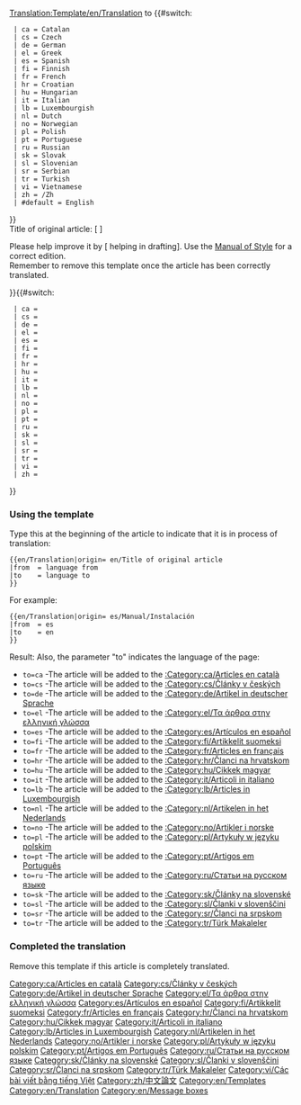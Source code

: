 <noinclude>[[Translation:Template/en/Translation]]</noinclude><noinclude></noinclude>{{en/Ambox| type  = style
| image = en/Translation.png
| text  = <strong>This article is being translated from {{#switch:{{{from|}}}
  | ca = Catalan
  | cs = Czech
  | de = German
  | el = Greek
  | es = Spanish
  | fi = Finnish
  | fr = French
  | hr = Croatian
  | hu = Hungarian
  | it = Italian
  | lb = Luxembourgish
  | nl = Dutch
  | no = Norwegian
  | pl = Polish
  | pt = Portuguese
  | ru = Russian
  | sk = Slovak
  | sl = Slovenian
  | sr = Serbian
  | tr = Turkish
  | vi = Vietnamese
  | zh = Chinese
  | #default = English
}} to {{#switch:{{{to|}}}
  | ca = Catalan
  | cs = Czech
  | de = German
  | el = Greek
  | es = Spanish
  | fi = Finnish
  | fr = French
  | hr = Croatian
  | hu = Hungarian
  | it = Italian
  | lb = Luxembourgish
  | nl = Dutch
  | no = Norwegian
  | pl = Polish
  | pt = Portuguese
  | ru = Russian
  | sk = Slovak
  | sl = Slovenian
  | sr = Serbian
  | tr = Turkish
  | vi = Vietnamese
  | zh = /Zh
  | #default = English
}}</strong><br/>
Title of original article: <includeonly>[{{SERVER}}{{localurl:{{NAMESPACE}}:{{{origin}}}|action=view}} {{{origin}}}]</includeonly><noinclude>{{{origin}}}</noinclude><br/>
<p style="font-size: 90%">Please help improve it by [{{SERVER}}{{localurl:{{NAMESPACE}}:{{PAGENAME}}|action=edit}} helping in drafting]. Use the [[en/Wiki/Manual of Style|Manual of Style]] for a correct edition.<br/>
Remember to remove this template once the article has been correctly translated.</p>
}}<includeonly>{{#switch:{{{to|}}}
  | ca = [[Category:ca/Articles en català]]
  | cs = [[Category:cs/Články v českých]]
  | de = [[Category:de/Artikel in deutscher Sprache]]
  | el = [[Category:el/Τα άρθρα στην ελληνική γλώσσα]]
  | es = [[Category:es/Artículos en español]]
  | fi = [[Category:fi/Artikkelit suomeksi]]
  | fr = [[Category:fr/Articles en français]]
  | hr = [[Category:hr/Članci na hrvatskom]]
  | hu = [[Category:hu/Cikkek magyar]]
  | it = [[Category:it/Articoli in italiano]]
  | lb = [[Category:lb/Articles in Luxembourgish]]
  | nl = [[Category:nl/Artikelen in het Nederlands]]
  | no = [[Category:no/Artikler i norske]]
  | pl = [[Category:pl/Artykuły w języku polskim]]
  | pt = [[Category:pt/Artigos em Português]]
  | ru = [[Category:ru/Статьи на русском языке]]
  | sk = [[Category:sk/Články na slovenské]]
  | sl = [[Category:sl/Članki v slovenščini]]
  | sr = [[Category:sr/Članci na srpskom]]
  | tr = [[Category:tr/Türk Makaleler]]
  | vi = [[Category:vi/Các bài viết bằng tiếng Việt]]
  | zh = [[Category:zh/中文論文]]
}}</includeonly><noinclude>
=== Using the template ===
Type this at the beginning of the article to indicate that it is in process of translation:
<pre>
{{en/Translation|origin= en/Title of original article
|from  = language from
|to    = language to
}}
</pre>
For example:
<pre>
{{en/Translation|origin= es/Manual/Instalación
|from  = es
|to    = en
}}
</pre>
Result:
{{en/Translation|origin= es/Manual/Instalación
|from  = es
|to    = en
}}
Also, the parameter "to" indicates the language of the page:
*<code>to=ca</code> -The article will be added to the [[:Category:ca/Articles en català]]
*<code>to=cs</code> -The article will be added to the [[:Category:cs/Články v českých]]
*<code>to=de</code> -The article will be added to the [[:Category:de/Artikel in deutscher Sprache]]
*<code>to=el</code> -The article will be added to the [[:Category:el/Τα άρθρα στην ελληνική γλώσσα]]
*<code>to=es</code> -The article will be added to the [[:Category:es/Artículos en español]]
*<code>to=fi</code> -The article will be added to the [[:Category:fi/Artikkelit suomeksi]]
*<code>to=fr</code> -The article will be added to the [[:Category:fr/Articles en français]]
*<code>to=hr</code> -The article will be added to the [[:Category:hr/Članci na hrvatskom]]
*<code>to=hu</code> -The article will be added to the [[:Category:hu/Cikkek magyar]]
*<code>to=it</code> -The article will be added to the [[:Category:it/Articoli in italiano]]
*<code>to=lb</code> -The article will be added to the [[:Category:lb/Articles in Luxembourgish]]
*<code>to=nl</code> -The article will be added to the [[:Category:nl/Artikelen in het Nederlands]]
*<code>to=no</code> -The article will be added to the [[:Category:no/Artikler i norske]]
*<code>to=pl</code> -The article will be added to the [[:Category:pl/Artykuły w języku polskim]]
*<code>to=pt</code> -The article will be added to the [[:Category:pt/Artigos em Português]]
*<code>to=ru</code> -The article will be added to the [[:Category:ru/Статьи на русском языке]]
*<code>to=sk</code> -The article will be added to the [[:Category:sk/Články na slovenské]]
*<code>to=sl</code> -The article will be added to the [[:Category:sl/Članki v slovenščini]]
*<code>to=sr</code> -The article will be added to the [[:Category:sr/Članci na srpskom]]
*<code>to=tr</code> -The article will be added to the [[:Category:tr/Türk Makaleler]]

=== Completed the translation===
Remove this template if this article is completely translated.
[[Category:en/Templates]][[Category:en/Translation]][[Category:en/Message boxes]]</noinclude>